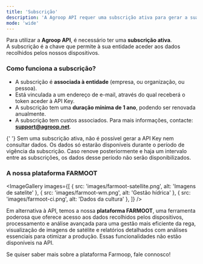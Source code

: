 ```yaml
---
title: 'Subscrição'
description: 'A Agroop API requer uma subscrição ativa para gerar a sua API Key e aceder aos dados.'
mode: 'wide'
---
```



Para utilizar a **Agroop API**, é necessário ter uma **subscrição ativa**.  
A subscrição é a chave que permite à sua entidade aceder aos dados recolhidos pelos nossos dispositivos.

### Como funciona a subscrição?

- A subscrição é **associada à entidade** (empresa, ou organização, ou pessoa).
- Está vinculada a um endereço de e-mail, através do qual receberá o token aceder à API Key.
- A subscrição tem uma **duração mínima de 1 ano**, podendo ser renovada anualmente.
- A subscrição tem custos associados. Para mais informações, contacte: **support@agroop.net**.

<Warning>
  {' '}
  Sem uma subscrição ativa, não é possível gerar a API Key nem consultar dados. Os dados só estarão disponíveis durante o
  período de vigência da subscrição. Caso renove posteriormente e haja um intervalo entre as subscrições, os dados desse
  período não serão disponibilizados.
</Warning>

### A nossa plataforma FARMOOT

<ImageGallery
  images={[
    { src: 'images/farmoot-satellite.png', alt: 'Imagens de satelite' },
    { src: 'images/farmoot-wm.png', alt: 'Gestão hídrica' },
    { src: 'images/farmoot-ci.png', alt: 'Dados da cultura' },
  ]}
/>

Em alternativa à API, temos a nossa **plataforma FARMOOT**, uma ferramenta poderosa que oferece acesso aos dados recolhidos
pelos dispositivos, processamento e análise avançada para uma gestão mais eficiente da rega, visualização de imagens de satélite
e relatórios detalhados com análises essenciais para otimizar a produção. Essas funcionalidades não estão disponíveis na
API.

Se quiser saber mais sobre a plataforma Farmoop, fale connosco!
